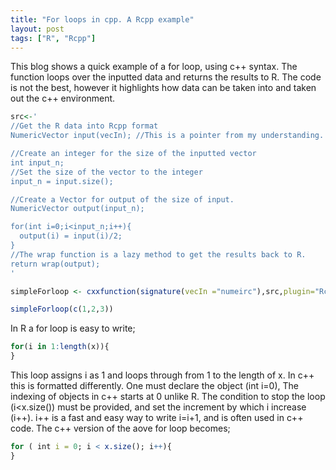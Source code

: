 ```yaml
---
title: "For loops in cpp. A Rcpp example"
layout: post
tags: ["R", "Rcpp"]
---
```


This blog shows a quick example of a for loop, using c++ syntax. The function loops over the inputted data and returns the results to R. The code is not the best, however it highlights how data can be taken into and taken out the c++ environment.
```r
src<-'
//Get the R data into Rcpp format
NumericVector input(vecIn); //This is a pointer from my understanding.

//Create an integer for the size of the inputted vector
int input_n;
//Set the size of the vector to the integer
input_n = input.size();

//Create a Vector for output of the size of input.
NumericVector output(input_n);

for(int i=0;i<input_n;i++){
  output(i) = input(i)/2;	
}
//The wrap function is a lazy method to get the results back to R.
return wrap(output);
'

simpleForloop <- cxxfunction(signature(vecIn ="numeirc"),src,plugin="Rcpp")

simpleForloop(c(1,2,3))
```

In R a for loop is easy to write;
```r
for(i in 1:length(x)){
}

```
This loop assigns i as 1 and loops through from 1 to the length of x. In c++ this is formatted differently. One must declare the object (int i=0), The indexing of objects in c++ starts at 0 unlike R. The condition to stop the loop (i<x.size()) must be provided, and set the increment by which i increase (i++). i++ is a fast and easy way to write i=i+1, and is often used in c++ code. The c++ version of the aove for loop becomes;
```r
for ( int i = 0; i < x.size(); i++){
}
```